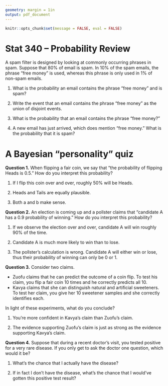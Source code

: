 ```yaml
---
geometry: margin = 1in
output: pdf_document
---
```



```r
knitr::opts_chunk$set(message = FALSE, eval = FALSE)
```

\pagenumbering{gobble} 

# Stat 340 -- Probability Review

A spam filter is designed by looking at commonly occurring phrases in spam. Suppose that 80% of email is spam. In 10% of the spam emails, the phrase “free money” is used, whereas this phrase is only used in 1% of non-spam emails. 

1. What is the probability an email contains the phrase “free money” and is spam? 

    \vspace{1.5in}

2. Write the event that an email contains the phrase “free money” as the union of disjoint events. 

    \vspace{1.5in}

3. What is the probability that an email contains the phrase “free money?” 

    \vspace{1.5in}

4. A new email has just arrived, which does mention “free money.” What is the probability that it is spam?

\clearpage

# A Bayesian "personality" quiz

**Question 1.** When flipping a fair coin, we say that "the probability of flipping Heads is 0.5." How do you interpret this probability?

1. If I flip this coin over and over, roughly 50% will be Heads.

2. Heads and Tails are equally plausible.

3. Both a and b make sense.


\vspace{1in}

**Question 2.** An election is coming up and a pollster claims that "candidate A has a 0.9 probability of winning." How do you interpret this probability?


1. If we observe the election over and over, candidate A will win roughly 90% of the time.

2. Candidate A is much more likely to win than to lose.

3. The pollster's calculation is wrong. Candidate A will either win or lose, thus their probability of winning can only be 0 or 1.


\vspace{1in}

**Question 3.** Consider two claims. 

- Zuofu claims that he can predict the outcome of a coin flip. To test his claim, you flip a fair coin 10 times and he correctly predicts all 10. 
- Kavya claims that she can distinguish natural and artificial sweeteners. To test her claim, you give her 10 sweetener samples and she correctly identifies each. 

In light of these experiments, what do you conclude?

1. You're more confident in Kavya's claim than Zuofu's claim.

2. The evidence supporting Zuofu's claim is just as strong as the evidence supporting Kavya's claim.


\vspace{1in}

**Question 4.** Suppose that during a recent doctor's visit, you tested positive for a very rare disease. If you only get to ask the doctor one question, which would it be?

1. What's the chance that I actually have the disease?

2. If in fact I don't have the disease, what's the chance that I would've gotten this positive test result?




